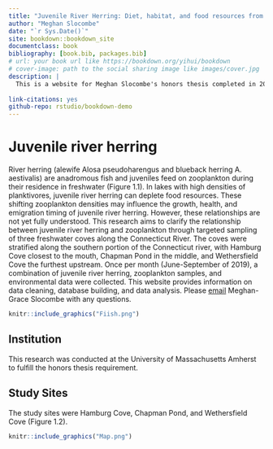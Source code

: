 ```yaml
--- 
title: "Juvenile River Herring: Diet, habitat, and food resources from the Connecticut River"
author: "Meghan Slocombe"
date: "`r Sys.Date()`"
site: bookdown::bookdown_site
documentclass: book
bibliography: [book.bib, packages.bib]
# url: your book url like https://bookdown.org/yihui/bookdown
# cover-image: path to the social sharing image like images/cover.jpg
description: |
  This is a website for Meghan Slocombe's honors thesis completed in 2020 at the University of Massachusetts Amherst.
  
link-citations: yes
github-repo: rstudio/bookdown-demo
---
```


# Juvenile river herring

River herring (alewife Alosa pseudoharengus and blueback herring A. aestivalis) are anadromous fish and juveniles feed on zooplankton during their residence in freshwater (Figure 1.1). In lakes with high densities of planktivores, juvenile river herring can deplete food resources. These shifting zooplankton densities may influence the growth, health, and emigration timing of juvenile river herring. However, these relationships are not yet fully understood. 
  This research aims to clarify the relationship between juvenile river herring and zooplankton through targeted sampling of three freshwater coves along the Connecticut River. The coves were stratified along the southern portion of the Connecticut river, with Hamburg Cove closest to the mouth, Chapman Pond in the middle, and Wethersfield Cove the furthest upstream. Once per month (June-September of 2019), a combination of juvenile river herring, zooplankton samples, and environmental data were collected. This website provides information on data cleaning, database building, and data analysis. Please [email](mailto:slocombemg@gmail.com) Meghan-Grace Slocombe with any questions.
  
```r
knitr::include_graphics("Fiish.png")
```

## Institution 

This research was conducted at the University of Massachusetts Amherst to fulfill the honors thesis requirement.

## Study Sites

The study sites were Hamburg Cove, Chapman Pond, and Wethersfield Cove (Figure 1.2).

```r
knitr::include_graphics("Map.png")
```
